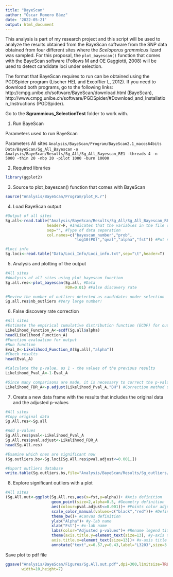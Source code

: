 ```yaml
---
title: "BayeScan"
author: "Óscar Romero Báez"
date: '2022-05-21'
output: html_document
---
```


This analysis is part of my research project and this script will be used to analyze the results obtained from the BayeScan software from the SNP data obtained from four different sites where the *Sceloporus grammicus* lizard was sampled. For this proposal, the `plot_bayescan()` function that comes with the BayeScan software (Follows M and OE Gaggiotti, 2008) will be used to detect candidate loci under selection.

The format that BayeScan requires to run can be obtained using the PGDSpider program (Lischer HEL and Excoffier L, 2012). If you need to download both programs, go to the following links: http://cmpg.unibe.ch/software/BayeScan/download.html (BayeScan), http://www.cmpg.unibe.ch/software/PGDSpider/#Download_and_Installation_Instructions (PGDSpider).

Go to the **Sgrammicus_SelectionTest** folder to work with.

1) Run BayeScan

Parameters used to run BayeScan

Parameters All sites
`Analysis/BayeScan/Program/BayeScan2.1_macos64bits Data/BayeScan/Sg_All_Bayescan` 
`-o Analysis/BayeScan/Results/Sg_All/Sg_All_Bayescan_RE1 -threads 4 -n 5000 -thin 20 -nbp 20 -pilot 1000 -burn 10000`

2) Required libraries

```r
library(ggplot2)
```

3) Source to plot_bayescan() function that comes with BayeScan

```r
source("Analysis/BayeScan/Program/plot_R.r")
```

4) Load BayeScan output

```r
#Output of all sites
Sg.all<-read.table("Analysis/BayeScan/Results/Sg_All/Sg_All_Bayescan_RE1_fst.txt",  #File path
                  header=F, #Indicates that the variables in the file do not have names
                  sep="", #Type of data separation
                  col.names=c("bayescan_number","prob",
                              "log10(PO)","qval","alpha","fst")) #Put names to variables of file

#Loci info
Sg.loci<-read.table("Data/Loci_Info/Loci_info.txt",sep="\t",header=T)
```

5) Analysis and plotting of the output

```r
#All sites
#Analysis of all sites using plot_bayescan function
Sg.all.res<-plot_bayescan(Sg.all, #Data
                          FDR=0.01) #False discovery rate

#Review the number of outliers detected as candidates under selection
Sg.all.res$nb_outliers #Very large number!
```

6) False discovery rate correction

```r
#All sites
#Estimate the empirical cumulative distribution function (ECDF) for output
Likelihood_Function_A<-ecdf(Sg.all$alpha)
head(Likelihood_Function_A)
#Function evaluation for output
#Run function
Eval_A<-Likelihood_Function_A(Sg.all[,"alpha"]) 
#Check results
head(Eval_A)

#Calculate the p-value, as 1 - the values of the previous results
Likelihood_Pval_A<-1-Eval_A

#Since many comparisons are made, it is necessary to correct the p-values, which make with the function p.adjust
Likelihood_FDR_A<-p.adjust(Likelihood_Pval_A,"BH") #Correction method used, known as False Discovery Rate
```

7) Create a new data frame with the results that includes the original data and the adjusted p-values

```r
#All sites
#Copy original data
Sg.All.res<-Sg.all

#Add p-values
Sg.All.res$pval<-Likelihood_Pval_A
Sg.All.res$pval.adjust<-Likelihood_FDR_A
head(Sg.All.res)

#Examine which ones are significant now
(Sg.outliers.bs<-Sg.loci[Sg.All.res$pval.adjust<=0.001,])

#Export outliers database
write.table(Sg.outliers.bs,file="Analysis/BayeScan/Results/Sg_outliers/Sg.outliers.BS.txt",row.names=F,col.names=T,quote=F)
```

8) Explore significant outliers with a plot

```r
#All sites
(Sg.All.out<-ggplot(Sg.All.res,aes(x=fst,y=alpha))+ #Axis definition
                    geom_point(size=2,alpha=0.5, #Geometry definition
                    aes(colour=pval.adjust<=0.001))+ #Points color adjusted to p-val.adjust
                    scale_color_manual(values=c("black","red"))+ #Define point colors
                    theme_bw()+ #Canvas definition
                    ylab("Alpha")+ #y-lab name
                    xlab("Fst")+ #x-lab name
                    labs(color="Adjusted p-values")+ #Rename legend title
                    theme(axis.title.y=element_text(size=13), #y-axis title size
                    axis.title.x=element_text(size=13))+ #x-axis title size
                    annotate("text",x=0.57,y=0.43,label="L3203",size=3.5)) #Add candidate SNP name
```

Save plot to pdf file

```r
ggsave("Analysis/BayeScan/Figures/Sg.All.out.pdf",dpi=300,limitsize=TRUE,
       width=10,height=7)
```

